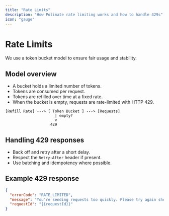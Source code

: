 ```yaml
---
title: "Rate Limits"
description: "How Polinate rate limiting works and how to handle 429s"
icon: "gauge"
---
```


# Rate Limits

We use a token bucket model to ensure fair usage and stability.

## Model overview

- A bucket holds a limited number of tokens.
- Tokens are consumed per request.
- Tokens are refilled over time at a fixed rate.
- When the bucket is empty, requests are rate-limited with HTTP 429.

```text
[Refill Rate] ---> [ Token Bucket ] ---> [Requests]
                      | empty?
                      v
                    429
```

## Handling 429 responses

- Back off and retry after a short delay.
- Respect the `Retry-After` header if present.
- Use batching and idempotency where possible.

## Example 429 response

```json
{
  "errorCode": "RATE_LIMITED",
  "message": "You’re sending requests too quickly. Please try again shortly.",
  "requestId": "{{requestId}}"
}
```


